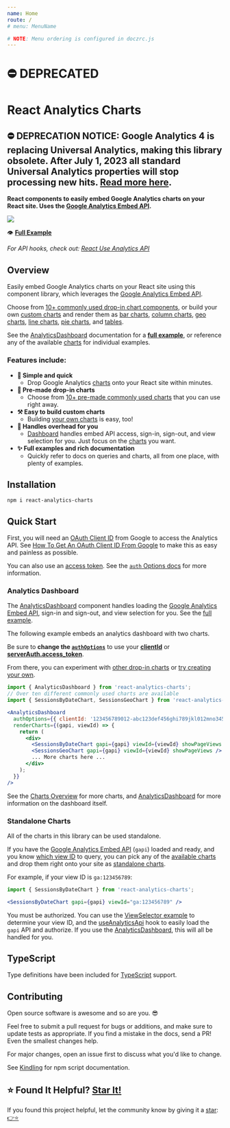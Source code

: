 ```yaml
---
name: Home
route: /
# menu: MenuName

# NOTE: Menu ordering is configured in doczrc.js
---
```



# ⛔️ DEPRECATED

<div
  style={{
    display: 'flex',
    alignItems: 'center',
  }}
>
  <div>
    <h1>React Analytics Charts</h1>
  </div>
  <div>
    <a href="https://github.com/justinmahar/react-analytics-charts/" target="_blank" rel="noopener noreferrer">
      <SvgIcon src={githubSvg} size={28} style={{ margin: '0 0 0 20px' }} />
    </a>
  </div>
</div>

## ⛔️ DEPRECATION NOTICE: Google Analytics 4 is replacing Universal Analytics, making this library obsolete. After July 1, 2023 all standard Universal Analytics properties will stop processing new hits. [Read more here](https://support.google.com/analytics/answer/10759417?utm_campaign=2022-q4-gbl-all-gafree&utm_source=google-growth&utm_medium=email&utm_content=ga-sunset-msa-reminder-read).

**React components to easily embed Google Analytics charts on your React site. Uses the <a href="https://justinmahar.github.io/react-use-analytics-api/">Google Analytics Embed API</a>.**

<img src={dashPng} />

👁️ **[Full Example](/AnalyticsDashboard#example)**

_For API hooks, check out: [React Use Analytics API](https://justinmahar.github.io/react-use-analytics-api/)_

## Overview

Easily embed Google Analytics charts on your React site using this component library, which leverages the [Google Analytics Embed API](https://justinmahar.github.io/react-use-analytics-api/).

Choose from [10+ commonly used drop-in chart components](/charts#common-charts), or build your own [custom charts](/charts#custom-charts) and render them as [bar charts](/BarChart),
[column charts](/ColumnChart), [geo charts](/GeoChart), [line charts](/LineChart), [pie charts](/PieChart), and [tables](/TableChart).

See the [AnalyticsDashboard](/AnalyticsDashboard) documentation for a **[full example](/AnalyticsDashboard#example)**, or reference any of the available [charts](/charts) for individual examples.

### Features include:

- **🙌 Simple and quick**
  - Drop Google Analytics [charts](/charts) onto your React site within minutes.
- **🎁 Pre-made drop-in charts**
  - Choose from [10+ pre-made commonly used charts](/charts) that you can use right away.
- **⚒️ Easy to build custom charts**
  - Building [your own charts](/charts) is easy, too!
- **💼 Handles overhead for you**
  - [Dashboard](/AnalyticsDashboard) handles embed API access, sign-in, sign-out, and view selection for you. Just focus on the [charts](/charts) you want.
- **✨ Full examples and rich documentation**
  - Quickly refer to docs on queries and charts, all from one place, with plenty of examples.

## Installation

```
npm i react-analytics-charts
```

## Quick Start

First, you will need an [OAuth Client ID](/google-oauth-client-id) from Google to access the Analytics API. See [How To Get An OAuth Client ID From Google](/google-oauth-client-id) to make this as easy and painless as possible.

You can also use an [access token](https://ga-dev-tools.appspot.com/embed-api/server-side-authorization/). See the [`auth` Options docs](https://developers.google.com/analytics/devguides/reporting/embed/v1/component-reference#auth-options) for more information.

### Analytics Dashboard

The [AnalyticsDashboard](/AnalyticsDashboard) component handles loading the [Google Analytics Embed API](https://justinmahar.github.io/react-use-analytics-api/), sign-in and sign-out, and view selection for you. See the [full example](/AnalyticsDashboard#example).

The following example embeds an analytics dashboard with two charts.

Be sure to **change the [`authOptions`](https://developers.google.com/analytics/devguides/reporting/embed/v1/component-reference#auth-options)** to use your [**clientId**](/google-oauth-client-id) or [**serverAuth.access_token**](https://ga-dev-tools.appspot.com/embed-api/server-side-authorization/).

From there, you can experiment with [other drop-in charts](/charts#common-charts) or [try creating your own](/charts#custom-charts).

```jsx
import { AnalyticsDashboard } from 'react-analytics-charts';
// Over ten different commonly used charts are available
import { SessionsByDateChart, SessionsGeoChart } from 'react-analytics-charts';
```

```jsx
<AnalyticsDashboard
  authOptions={{ clientId: '123456789012-abc123def456ghi789jkl012mno345p.apps.googleusercontent.com' }}
  renderCharts={(gapi, viewId) => {
    return (
      <div>
        <SessionsByDateChart gapi={gapi} viewId={viewId} showPageViews showUsers />
        <SessionsGeoChart gapi={gapi} viewId={viewId} showPageViews />
        ... More charts here ...
      </div>
    );
  }}
/>
```

See the [Charts Overview](/charts) for more charts, and [AnalyticsDashboard](/AnalyticsDashboard) for more information on the dashboard itself.

### Standalone Charts

All of the charts in this library can be used standalone.

If you have the [Google Analytics Embed API](https://justinmahar.github.io/react-use-analytics-api/) (`gapi`) loaded and ready, and you know [which view ID](/ViewSelector#example) to query, you can pick any of the [available charts](/charts) and drop them right onto your site as [standalone charts](/custom-dashboards-standalone-charts#standalone-charts).

For example, if your view ID is `ga:123456789`:

```jsx
import { SessionsByDateChart } from 'react-analytics-charts';
```

```jsx
<SessionsByDateChart gapi={gapi} viewId="ga:123456789" />
```

You must be authorized. You can use the [ViewSelector example](/ViewSelector#example) to determine your view ID, and the [useAnalyticsApi](https://justinmahar.github.io/react-use-analytics-api/useAnalyticsApi) hook to easily load the `gapi` API and authorize. If you use the [AnalyticsDashboard](/AnalyticsDashboard), this will all be handled for you.

## TypeScript

Type definitions have been included for [TypeScript](https://www.typescriptlang.org/) support.

## Contributing

Open source software is awesome and so are you. 😎

Feel free to submit a pull request for bugs or additions, and make sure to update tests as appropriate. If you find a mistake in the docs, send a PR! Even the smallest changes help.

For major changes, open an issue first to discuss what you'd like to change.

See [Kindling](https://tinyurl.com/kindlingscripts) for npm script documentation.

## ⭐ Found It Helpful? [Star It!](https://github.com/justinmahar/react-analytics-charts/stargazers)

If you found this project helpful, let the community know by giving it a [star](https://github.com/justinmahar/react-analytics-charts/stargazers): [👉⭐](https://github.com/justinmahar/react-analytics-charts/stargazers)

